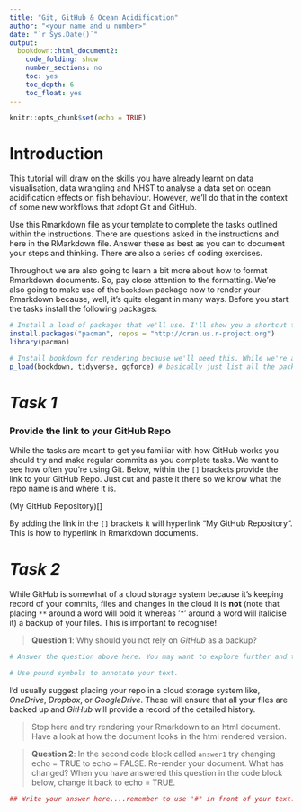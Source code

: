 ```yaml
---
title: "Git, GitHub & Ocean Acidification"
author: "<your name and u number>"
date: "`r Sys.Date()`"
output: 
  bookdown::html_document2:
    code_folding: show
    number_sections: no
    toc: yes
    toc_depth: 6
    toc_float: yes
---
```


```r
knitr::opts_chunk$set(echo = TRUE)
```

# Introduction

This tutorial will draw on the skills you have already learnt on data visualisation, data wrangling and NHST to analyse a data set on ocean acidification effects on fish behaviour. However, we'll do that in the context of some new workflows that adopt Git and GitHub. 

Use this Rmarkdown file as your template to complete the tasks outlined within the instructions. There are questions asked in the instructions and here in the RMarkdown file. Answer these as best as you can to document your steps and thinking. There are also a series of coding exercises. 

Throughout we are also going to learn a bit more about how to format Rmarkdown documents. So, pay close attention to the formatting. We're also going to make use of the `bookdown` package now to render your Rmarkdown because, well, it's quite elegant in many ways. Before you start the tasks install the following packages:

```r
# Install a load of packages that we'll use. I'll show you a shortcut that I love to use. Try using the p_load function in the "pacman" package. p_load will execute both the install.packages and library commands in one shot so they only need to be used once to install pacman itself.
install.packages("pacman", repos = "http://cran.us.r-project.org")
library(pacman)

# Install bookdown for rendering because we'll need this. While we're at it, lets also install /load the tidyverse
p_load(bookdown, tidyverse, ggforce) # basically just list all the packages you want here

```

# *Task 1*

### Provide the link to your GitHub Repo 

While the tasks are meant to get you familiar with how GitHub works you should try and make regular commits as you complete tasks. We want to see how often you're using Git. Below, within the `[]` brackets provide the link to your GitHub Repo. Just cut and paste it there so we know what the repo name is and where it is. 

(My GitHub Repository)[]

By adding the link in the `[]` brackets it will hyperlink "My GitHub Repository". This is how to hyperlink in Rmarkdown documents.

# *Task 2*

While GitHub is somewhat of a cloud storage system because it's keeping record of your commits, files and changes in the cloud it is **not** (note that placing `**` around a word will bold it whereas '*' around a word will italicise it) a backup of your files. This is important to recognise! 

>**Question 1**: Why should you not rely on *GitHub* as a backup?

```r
# Answer the question above here. You may want to explore further and then come back to your reasons as you familiarise yourself

# Use pound symbols to annotate your text.

```

I'd usually suggest placing your repo in a cloud storage system like, *OneDrive*, *Dropbox*, or *GoogleDrive*. These will ensure that all your files are backed up and *GitHub* will provide a record of the detailed history. 

> Stop here and try rendering your Rmarkdown to an html document. Have a look at how the document looks in the html rendered version. 

>**Question 2**: In the second code block called `answer1` try changing echo = TRUE to echo = FALSE. Re-render your document. What has changed? When you have answered this question in the code block below, change it back to echo = TRUE. 

```r
## Write your answer here....remember to use '#" in front of your text.
```




